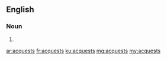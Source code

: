 ==English==

===Noun===
{{head|en|noun plural form}}

# {{plural of|acquest|lang=en}}

[[ar:acquests]]
[[fr:acquests]]
[[ku:acquests]]
[[mg:acquests]]
[[my:acquests]]